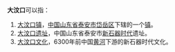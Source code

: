 '''大汶口'''可以指：
#[[大汶口镇|大汶口镇]]，[[中国|中国]][[山东省|山东省]][[泰安市|泰安市]][[岱岳区|岱岳区]]下辖的一个[[镇|镇]]。
#[[大汶口遗址|大汶口遗址]]，中国山东省泰安市[[新石器时代|新石器时代]]遗址。
#[[大汶口文化|大汶口文化]]，6300年前中国[[黄河|黄河]]下游的新石器时代文化。
{{disambig|Cat=三字中國相關消歧義}}